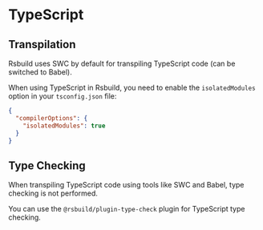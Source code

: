 # TypeScript


## Transpilation

Rsbuild uses SWC by default for transpiling TypeScript code (can be switched to Babel).

When using TypeScript in Rsbuild, you need to enable the `isolatedModules` option in your `tsconfig.json` file:

```json title="tsconfig.json"
{
  "compilerOptions": {
    "isolatedModules": true
  }
}
```

## Type Checking

When transpiling TypeScript code using tools like SWC and Babel, type checking is not performed.

You can use the `@rsbuild/plugin-type-check` plugin for TypeScript type checking.